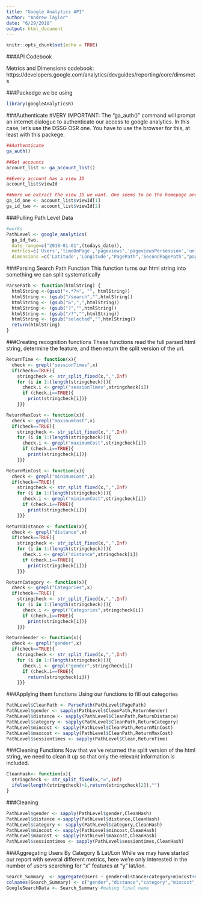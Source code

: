 ```yaml
---
title: "Google Analytics API"
author: "Andrew Taylor"
date: "6/29/2018"
output: html_document
---
```


```r
knitr::opts_chunk$set(echo = TRUE)
```

###API Codebook

Metrics and Dimensions codebook: https://developers.google.com/analytics/devguides/reporting/core/dimsmets

###Packedge we be using
```r
library(googleAnalyticsR)
```

###Authenticate
#VERY IMPORTANT:
The "ga_auth()" command will prompt an internet dialogue to authenticate our access to google analytics. In this case, let's use the DSSG OSR one. You have to use the browser for this, at least with this packege. 
```r
##Authenticate
ga_auth()

##Get accounts
account_list <- ga_account_list()

##Every account has a view ID
account_list$viewId

##Here we extract the view ID we want. One seems to be the homepage and two seems to be the search engine?
ga_id_one <- account_list$viewId[1]
ga_id_two <- account_list$viewId[2]
```


###Pulling Path Level Data
```r
#works
PathLevel <- google_analytics(
  ga_id_two, 
  date_range=c("2018-01-01",(todays_date)),
  metrics=c('Users','timeOnPage','pageviews','pageviewsPersession','uniquePageviews'),
  dimensions =c('Latitude','Longitude',"PagePath",'SecondPagePath',"pageTitle"),max=50000)
```

###Parsing Search Path Function
This function turns our html string into something we can split systematically
```r
ParsePath <- function(htmlString) {
  htmlString <-(gsub("<.*?>", "", htmlString))
  htmlString <- (gsub("/search","",htmlString))
  htmlString <- (gsub("&",",",htmlString))
  htmlString <- (gsub("?","",htmlString))
  htmlString <- (gsub("/?","",htmlString))
  htmlString <- (gsub("selected","",htmlString))
  return(htmlString)
}
```

###Creating recognition functions
These functions read the full parsed html string, determine the feature, and then return the split version of the url.
```r
ReturnTime <- function(x){
  check <- grepl("sessionTimes",x)
  if(check==TRUE){
    stringcheck <- str_split_fixed(x,",",Inf)
    for (i in 1:(length(stringcheck))){
      check.i <- grepl("sessionTimes",stringcheck[i])
      if (check.i==TRUE){
        print(stringcheck[i])}
    }}}

ReturnMaxCost <- function(x){
  check <- grepl("maximumCost",x)
  if(check==TRUE){
    stringcheck <- str_split_fixed(x,",",Inf)
    for (i in 1:(length(stringcheck))){
      check.i <- grepl("maximumCost",stringcheck[i])
      if (check.i==TRUE){
        print(stringcheck[i])}
    }}}

ReturnMinCost <- function(x){
  check <- grepl("minimumCost",x)
  if(check==TRUE){
    stringcheck <- str_split_fixed(x,",",Inf)
    for (i in 1:(length(stringcheck))){
      check.i <- grepl("minimumCost",stringcheck[i])
      if (check.i==TRUE){
        print(stringcheck[i])}
    }}}

ReturnDistance <- function(x){
  check <- grepl("distance",x)
  if(check==TRUE){
    stringcheck <- str_split_fixed(x,",",Inf)
    for (i in 1:(length(stringcheck))){
      check.i <- grepl("distance",stringcheck[i])
      if (check.i==TRUE){
        print(stringcheck[i])}
    }}}

ReturnCategory <- function(x){
  check <- grepl("Categories",x)
  if(check==TRUE){
    stringcheck <- str_split_fixed(x,",",Inf)
    for (i in 1:(length(stringcheck))){
      check.i <- grepl("Categories",stringcheck[i])
      if (check.i==TRUE){
        print(stringcheck[i])}
    }}}

ReturnGender <- function(x){
  check <- grepl("gender",x)
  if(check==TRUE){
    stringcheck <- str_split_fixed(x,",",Inf)
    for (i in 1:(length(stringcheck))){
      check.i <- grepl("gender",stringcheck[i])
      if (check.i==TRUE){
        return(stringcheck[i])}
    }}}
```

###Applying them functions
Using our functions to fill out categories
```r
PathLevel$CleanPath <- ParsePath(PathLevel$PagePath)
PathLevel$gender <- sapply(PathLevel$CleanPath,ReturnGender)
PathLevel$distance <- sapply(PathLevel$CleanPath,ReturnDistance)
PathLevel$category <- sapply(PathLevel$CleanPath,ReturnCategory)
PathLevel$mincost <- sapply(PathLevel$CleanPath,ReturnMinCost)
PathLevel$maxcost <- sapply(PathLevel$CleanPath,ReturnMaxCost)
PathLevel$sessiontimes <- sapply(PathLevel$Clean,ReturnTime)
```

###Cleaning Functions
Now that we've returned the split version of the html string, we need to clean it up so that only the relevant information is included. 
```r
CleanHash<- function(x){
  stringcheck <- str_split_fixed(x,"=",Inf)
  ifelse(length(stringcheck)>1,return(stringcheck[2]),"")
}
```

###Cleaning
```r
PathLevel$gender <- sapply(PathLevel$gender,CleanHash)
PathLevel$distance <-sapply(PathLevel$distance,CleanHash)
PathLevel$category <- sapply(PathLevel$category,CleanHash)
PathLevel$mincost <- sapply(PathLevel$mincost,CleanHash)
PathLevel$maxcost <- sapply(PathLevel$maxcost,CleanHash)
PathLevel$sessiontimes <- sapply(PathLevel$sessiontimes,CleanHash)
```

###Aggregating Users By Category & Lat/Lon
While we may have started our report with several different metrics, here we're only interested in the number of users searching for "x" features at "y" lat/lon. 
```r
Search_Summary  <- aggregate(Users ~ gender+distance+category+mincost+maxcost+sessiontimes+Latitude+Longitude,PathLevel,sum)
colnames(Search_Summary) <- c("gender","distance","category","mincost","maxcost","sessiontimes","Lat","Long","Users") #updating colnames
GoogleSearchData <- Search_Summary #making final name
```

